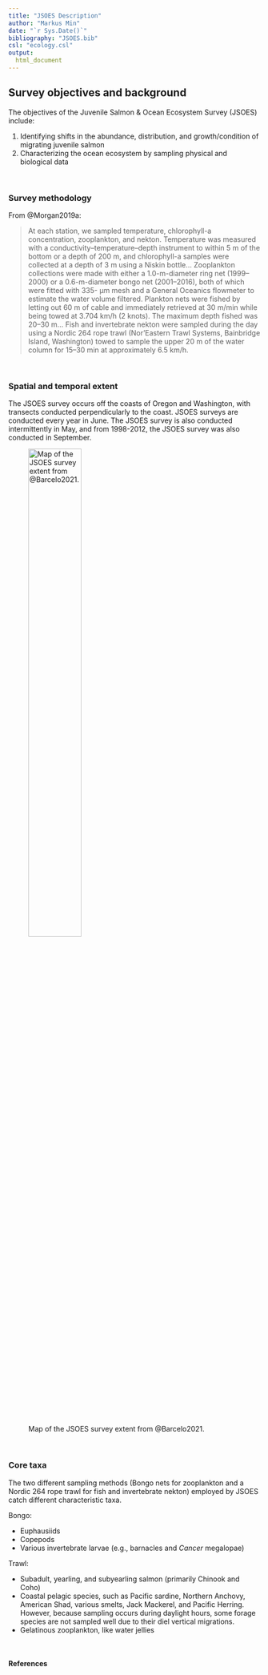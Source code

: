 ```yaml
---
title: "JSOES Description"
author: "Markus Min"
date: "`r Sys.Date()`"
bibliography: "JSOES.bib"
csl: "ecology.csl"
output:
  html_document
---
```


## Survey objectives and background
The objectives of the Juvenile Salmon & Ocean Ecosystem Survey (JSOES) include:

1. Identifying shifts in the abundance, distribution, and growth/condition of migrating juvenile salmon
2. Characterizing the ocean ecosystem by sampling physical and biological data


<br>

### Survey methodology

From @Morgan2019a:

> At each station, we sampled temperature, chlorophyll-a concentration, zooplankton, and nekton. Temperature was measured with a conductivity–temperature–depth instrument to within 5 m of the bottom or a depth of 200 m, and chlorophyll-a samples were collected at a depth of 3 m using a Niskin bottle... Zooplankton collections were made with either a 1.0-m-diameter ring net (1999–2000) or a 0.6-m-diameter bongo net (2001–2016), both of which were fitted with 335- μm mesh and a General Oceanics flowmeter to estimate the water volume filtered. Plankton nets were fished by letting out 60 m of cable and immediately retrieved at 30 m/min while being towed at 3.704 km/h (2 knots). The maximum depth fished was 20–30 m... Fish and invertebrate nekton were sampled during the day using a Nordic 264 rope trawl (Nor’Eastern Trawl Systems, Bainbridge Island, Washington) towed to sample the upper 20 m of the water column for 15–30 min at approximately 6.5 km/h.

<br>

### Spatial and temporal extent

The JSOES survey occurs off the coasts of Oregon and Washington, with transects conducted perpendicularly to the coast. JSOES surveys are conducted every year in June. The JSOES survey is also conducted intermittently in May, and from 1998-2012, the JSOES survey was also conducted in September.

![Map of the JSOES survey extent from @Barcelo2021.](survey_images/JSOES_map_barcelo_2021.jpg){width=50%}


<br>

### Core taxa

The two different sampling methods (Bongo nets for zooplankton and a Nordic 264 rope trawl for fish and invertebrate nekton) employed by JSOES catch different characteristic taxa.


Bongo:

- Euphausiids
- Copepods
- Various invertebrate larvae (e.g., barnacles and *Cancer* megalopae)


Trawl:

- Subadult, yearling, and subyearling salmon (primarily Chinook and Coho)
- Coastal pelagic species, such as Pacific sardine, Northern Anchovy, American Shad, various smelts, Jack Mackerel, and Pacific Herring. However, because sampling occurs during daylight hours, some forage species are not sampled well due to their diel vertical migrations.
- Gelatinous zooplankton, like water jellies

<br>

#### References








